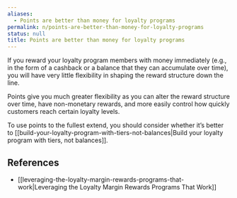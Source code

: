 ```yaml
---
aliases:
  - Points are better than money for loyalty programs
permalink: n/points-are-better-than-money-for-loyalty-programs
status: null
title: Points are better than money for loyalty programs
---
```

If you reward your loyalty program members with money immediately (e.g., in the form of a cashback or a balance that they can accumulate over time), you will have very little flexibility in shaping the reward structure down the line.

Points give you much greater flexibility as you can alter the reward structure over time, have non-monetary rewards, and more easily control how quickly customers reach certain loyalty levels.

To use points to the fullest extend, you should consider whether it’s better to [[build-your-loyalty-program-with-tiers-not-balances|Build your loyalty program with tiers, not balances]].

## References

- [[leveraging-the-loyalty-margin-rewards-programs-that-work|Leveraging the Loyalty Margin Rewards Programs That Work]]
